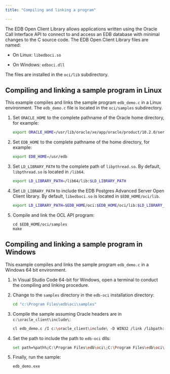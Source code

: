 ```yaml
---
title: "Compiling and linking a program"

---
```


<div id="compiling_and_linking_a_program" class="registered_link"></div>

The EDB Open Client Library allows applications written using the Oracle Call Interface API to connect to and access an EDB database with minimal changes to the C source code. The EDB Open Client Library files are named:

- On Linux: `libedboci.so`

- On Windows: `edboci.dll`

The files are installed in the `oci/lib` subdirectory.

## Compiling and linking a sample program in Linux

This example compiles and links the sample program `edb_demo.c` in a Linux environment. 
The `edb_demo.c` file is located in the `oci/samples` subdirectory.

1.  Set `ORACLE_HOME` to the complete pathname of the Oracle home directory, for example:

    ```bash
    export ORACLE_HOME=/usr/lib/oracle/xe/app/oracle/product/10.2.0/server
    ```

1.  Set `EDB_HOME` to the complete pathname of the home directory, for example:

    ```bash
    export EDB_HOME=/usr/edb
    ```

1.  Set `LD_LIBRARY_PATH` to the complete path of `libpthread.so`. By default, `libpthread.so` is located in `/lib64`.

    ```bash
    export LD_LIBRARY_PATH=/lib64/lib:$LD_LIBRARY_PATH
    ```

1.  Set `LD_LIBRARY_PATH` to include the EDB Postgres Advanced Server Open Client library. By default, `libedboci.so` is located in `$EDB_HOME/oci/lib`.

    ```bash
    export LD_LIBRARY_PATH=$EDB_HOME/oci:$EDB_HOME/oci/lib:$LD_LIBRARY_PATH
    ```

1.  Compile and link the OCL API program:

    ```text
    cd $EDB_HOME/oci/samples
    make
    ```

## Compiling and linking a sample program in Windows

This example compiles and links the sample program `edb_demo.c` in a Windows 64 bit environment.

1. In Visual Studio Code 64-bit for Windows, open a terminal to conduct the compiling and linking procedure.

1. Change to the `samples` directory in the `edb-oci` installation directory:

   ```bash
   cd "c:\Program Files\edb\oci\samples"
   ```

1. Compile the sample assuming Oracle headers are in `c:\oracle_client\include\`:

   ```bash
   cl edb_demo.c /I c:\oracle_client\include\ -D WIN32 /link /libpath:"c:\Program Files\edb\oci\lib\" edboci.lib
   ```

1. Set the path to include the path to `edb-oci` dlls:

   ```bash
   set path=%path%;C:\Program Files\edb\oci\;C:\Program Files\edb\oci\lib
   ```

1. Finally, run the sample:

   ```bash
   edb_demo.exe
   ```
